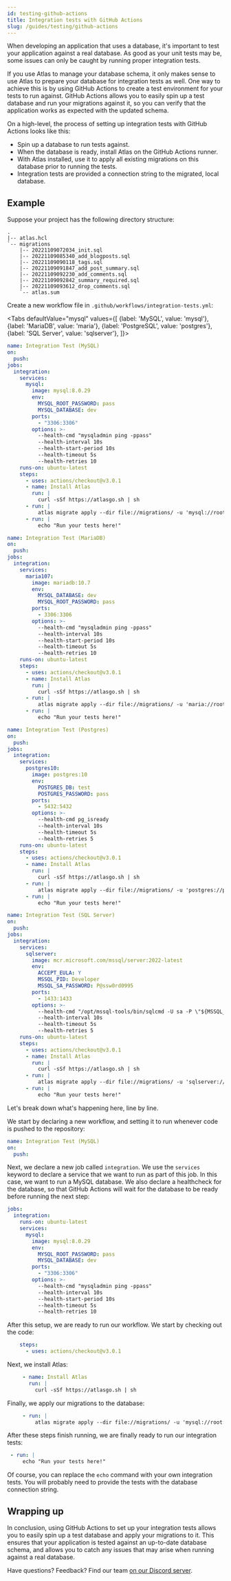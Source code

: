 ```yaml
---
id: testing-github-actions
title: Integration tests with GitHub Actions
slug: /guides/testing/github-actions
---
```



When developing an application that uses a database, it's important to test your application
against a real database. As good as your unit tests may be, some issues can only be caught
by running proper integration tests.

If you use Atlas to manage your database schema, it only makes sense to use Atlas to
prepare your database for integration tests as well. One way to achieve this is by
using GitHub Actions to create a test environment for your tests to run against. 
GitHub Actions allows you to easily spin up a test database and run your
migrations against it, so you can verify that the application works as expected with the updated schema.

On a high-level, the process of setting up integration tests with GitHub Actions looks like this:

* Spin up a database to run tests against. 
* When the database is ready, install Atlas on the GitHub Actions runner.
* With Atlas installed, use it to apply all existing migrations on this database prior to running the tests.
* Integration tests are provided a connection string to the migrated, local database.

## Example

Suppose your project has the following directory structure:

```
.
|-- atlas.hcl
`-- migrations
    |-- 20221109072034_init.sql
    |-- 20221109085340_add_blogposts.sql
    |-- 20221109090118_tags.sql
    |-- 20221109091847_add_post_summary.sql
    |-- 20221109092230_add_comments.sql
    |-- 20221109092842_summary_required.sql
    |-- 20221109093612_drop_comments.sql
    `-- atlas.sum
```

Create a new workflow file in `.github/workflows/integration-tests.yml`:

<Tabs
defaultValue="mysql"
values={[
    {label: 'MySQL', value: 'mysql'},
    {label: 'MariaDB', value: 'maria'},
    {label: 'PostgreSQL', value: 'postgres'},
    {label: 'SQL Server', value: 'sqlserver'},
]}>
<TabItem value="mysql">

```yaml
name: Integration Test (MySQL)
on:
  push:
jobs:
  integration:
    services:
      mysql:
        image: mysql:8.0.29
        env:
          MYSQL_ROOT_PASSWORD: pass
          MYSQL_DATABASE: dev
        ports:
          - "3306:3306"
        options: >-
          --health-cmd "mysqladmin ping -ppass"
          --health-interval 10s
          --health-start-period 10s
          --health-timeout 5s
          --health-retries 10
    runs-on: ubuntu-latest
    steps:
      - uses: actions/checkout@v3.0.1
      - name: Install Atlas
        run: |
          curl -sSf https://atlasgo.sh | sh 
      - run: |
          atlas migrate apply --dir file://migrations/ -u 'mysql://root:pass@localhost:3306/dev'
      - run: |
          echo "Run your tests here!"
```

</TabItem>
<TabItem value="maria">

```yaml
name: Integration Test (MariaDB)
on:
  push:
jobs:
  integration:
    services:
      maria107:
        image: mariadb:10.7
        env:
          MYSQL_DATABASE: dev
          MYSQL_ROOT_PASSWORD: pass
        ports:
          - 3306:3306
        options: >-
          --health-cmd "mysqladmin ping -ppass"
          --health-interval 10s
          --health-start-period 10s
          --health-timeout 5s
          --health-retries 10
    runs-on: ubuntu-latest
    steps:
      - uses: actions/checkout@v3.0.1
      - name: Install Atlas
        run: |
          curl -sSf https://atlasgo.sh | sh 
      - run: |
          atlas migrate apply --dir file://migrations/ -u 'maria://root:pass@localhost:3306/dev'
      - run: |
          echo "Run your tests here!"
```

</TabItem>
<TabItem value="postgres">

```yaml
name: Integration Test (Postgres)
on:
  push:
jobs:
  integration:
    services:
      postgres10:
        image: postgres:10
        env:
          POSTGRES_DB: test
          POSTGRES_PASSWORD: pass
        ports:
          - 5432:5432
        options: >-
          --health-cmd pg_isready
          --health-interval 10s
          --health-timeout 5s
          --health-retries 5
    runs-on: ubuntu-latest
    steps:
      - uses: actions/checkout@v3.0.1
      - name: Install Atlas
        run: |
          curl -sSf https://atlasgo.sh | sh 
      - run: |
          atlas migrate apply --dir file://migrations/ -u 'postgres://postgres:pass@localhost:5432/test?sslmode=disable'
      - run: |
          echo "Run your tests here!"
```

</TabItem>
<TabItem value="sqlserver">

```yaml
name: Integration Test (SQL Server)
on:
  push:
jobs:
  integration:
    services:
      sqlserver:
        image: mcr.microsoft.com/mssql/server:2022-latest
        env:
          ACCEPT_EULA: Y
          MSSQL_PID: Developer
          MSSQL_SA_PASSWORD: P@ssw0rd0995
        ports:
          - 1433:1433
        options: >-
          --health-cmd "/opt/mssql-tools/bin/sqlcmd -U sa -P \"${MSSQL_SA_PASSWORD}\" -Q \"SELECT 1\""
          --health-interval 10s
          --health-timeout 5s
          --health-retries 5
    runs-on: ubuntu-latest
    steps:
      - uses: actions/checkout@v3.0.1
      - name: Install Atlas
        run: |
          curl -sSf https://atlasgo.sh | sh 
      - run: |
          atlas migrate apply --dir file://migrations/ -u 'sqlserver://sa:P@ssw0rd0995@localhost:1433?database=master'
      - run: |
          echo "Run your tests here!"
```

</TabItem>
</Tabs>

Let's break down what's happening here, line by line.

We start by declaring a new workflow, and setting it to run whenever code is pushed to the repository:

```yaml
name: Integration Test (MySQL)
on:
  push:
```

Next, we declare a new job called `integration`. We use the `services` keyword to declare
a service that we want to run as part of this job. In this case, we want to run a MySQL
database. We also declare a healthcheck for the database, so that GitHub Actions will
wait for the database to be ready before running the next step:

```yaml
jobs:
  integration:
    runs-on: ubuntu-latest
    services:
      mysql:
        image: mysql:8.0.29
        env:
          MYSQL_ROOT_PASSWORD: pass
          MYSQL_DATABASE: dev
        ports:
          - "3306:3306"
        options: >-
          --health-cmd "mysqladmin ping -ppass"
          --health-interval 10s
          --health-start-period 10s
          --health-timeout 5s
          --health-retries 10

```

After this setup, we are ready to run our workflow. We start by checking out the code:

```yaml
    steps:
      - uses: actions/checkout@v3.0.1
```

Next, we install Atlas:

```yaml
     - name: Install Atlas
       run: |
         curl -sSf https://atlasgo.sh | sh 
```

Finally, we apply our migrations to the database:

```yaml
     - run: |
         atlas migrate apply --dir file://migrations/ -u 'mysql://root:pass@localhost:3306/dev'
```

After these steps finish running, we are finally ready to run our integration tests:

```yaml
 - run: |
     echo "Run your tests here!"
```

Of course, you can replace the `echo` command with your own integration tests. You will probably
need to provide the tests with the database connection string.

## Wrapping up

In conclusion, using GitHub Actions to set up your integration tests allows you to easily spin up a test database and
apply your migrations to it. This ensures that your application is tested against an up-to-date database schema, and
allows you to catch any issues that may arise when running against a real database.

Have questions? Feedback? Find our team [on our Discord server](https://discord.gg/zZ6sWVg6NT).
